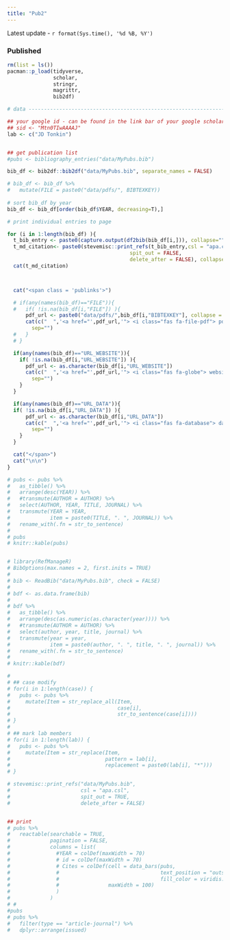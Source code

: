 ```yaml
---
title: "Pub2"
---
```


Latest update - `r format(Sys.time(), '%d %B, %Y')`




### Published

```r

rm(list = ls())
pacman::p_load(tidyverse,
               scholar,
               stringr,
               magrittr,
               bib2df)

# data --------------------------------------------------------------------

## your google id - can be found in the link bar of your google scholar page
## sid <- "Mtn0TIwAAAAJ"
lab <- c("JD Tonkin")


## get publication list
#pubs <- bibliography_entries("data/MyPubs.bib")

bib_df <- bib2df::bib2df("data/MyPubs.bib", separate_names = FALSE)

# bib_df <- bib_df %>% 
#   mutate(FILE = paste0("data/pdfs/", BIBTEXKEY))
  
# sort bib_df by year
bib_df <- bib_df[order(bib_df$YEAR, decreasing=T),]

# print individual entries to page

for (i in 1:length(bib_df) ){
  t_bib_entry <- paste0(capture.output(df2bib(bib_df[i,])), collapse="")
  t_md_citation<- paste0(stevemisc::print_refs(t_bib_entry,csl = "apa.csl",
                                        spit_out = FALSE,
                                        delete_after = FALSE), collapse=" ")
  cat(t_md_citation)



  cat("<span class = 'publinks'>")

  # if(any(names(bib_df)=="FILE")){
  #   if( !is.na(bib_df[i,"FILE"]) ){
      pdf_url <- paste0("data/pdfs/",bib_df[i,"BIBTEXKEY"], collapse = "")
      cat(c("  ",'<a href="',pdf_url,'"> <i class="fas fa-file-pdf"> pdf </i></a>'),
        sep="")
  #   }
  # }

  if(any(names(bib_df)=="URL_WEBSITE")){
    if( !is.na(bib_df[i,"URL_WEBSITE"]) ){
      pdf_url <- as.character(bib_df[i,"URL_WEBSITE"])
      cat(c("  ",'<a href="',pdf_url,'"> <i class="fas fa-globe"> website </i></a>'),
        sep="")
    }
  }

  if(any(names(bib_df)=="URL_DATA")){
  if( !is.na(bib_df[i,"URL_DATA"]) ){
      pdf_url <- as.character(bib_df[i,"URL_DATA"])
      cat(c("  ",'<a href="',pdf_url,'"> <i class="fas fa-database"> data </i></a>'),
        sep="")
    }
  }

  cat("</span>")
  cat("\n\n")
}

# pubs <- pubs %>%
#   as_tibble() %>%
#   arrange(desc(YEAR)) %>%
#   #transmute(AUTHOR = AUTHOR) %>% 
#   select(AUTHOR, YEAR, TITLE, JOURNAL) %>%
#   transmute(YEAR = YEAR,
#             item = paste0(TITLE, ". ", JOURNAL)) %>%
#   rename_with(.fn = str_to_sentence)
# 
# pubs
# knitr::kable(pubs)


# library(RefManageR)
# BibOptions(max.names = 2, first.inits = TRUE)
# 
# bib <- ReadBib("data/MyPubs.bib", check = FALSE)
# 
# bdf <- as.data.frame(bib)
# 
# bdf %>%
#   as_tibble() %>%
#   arrange(desc(as.numeric(as.character(year)))) %>%
#   #transmute(AUTHOR = AUTHOR) %>% 
#   select(author, year, title, journal) %>%
#   transmute(year = year,
#             item = paste0(author, ". ", title, ". ", journal)) %>%
#   rename_with(.fn = str_to_sentence)
# 
# knitr::kable(bdf)

# 
# ## case modify
# for(i in 1:length(case)) {
#   pubs <- pubs %>% 
#     mutate(Item = str_replace_all(Item, 
#                                   case[i],
#                                   str_to_sentence(case[i])))
# }
# 
# ## mark lab members
# for(i in 1:length(lab)) {
#   pubs <- pubs %>%
#     mutate(Item = str_replace(Item,
#                               pattern = lab[i],
#                               replacement = paste0(lab[i], "*")))
# }

# stevemisc::print_refs("data/MyPubs.bib",
#                       csl = "apa.csl",
#                       spit_out = TRUE,
#                       delete_after = FALSE)


## print
# pubs %>%
#   reactable(searchable = TRUE,
#             pagination = FALSE,
#             columns = list(
#               #YEAR = colDef(maxWidth = 70)
#               # id = colDef(maxWidth = 70)
#               # Cites = colDef(cell = data_bars(pubs,
#               #                                 text_position = "outside-base",
#               #                                 fill_color = viridis::viridis(5)),
#               #                maxWidth = 100)
#               )
#             )
# #             
#pubs
# pubs %>%
#   filter(type == "article-journal") %>% 
#   dplyr::arrange(issued)
```
